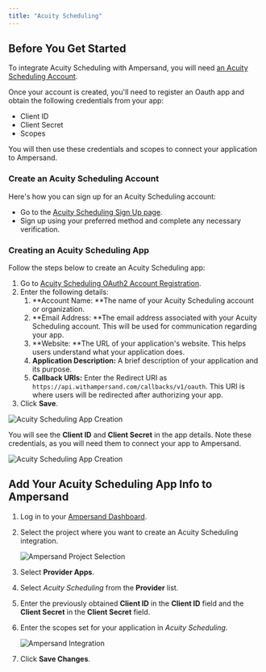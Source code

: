 ```yaml
---
title: "Acuity Scheduling"
---
```

## Before You Get Started

To integrate Acuity Scheduling with Ampersand, you will need [an Acuity Scheduling Account](https://acuityscheduling.com/).

Once your account is created, you'll need to register an Oauth app and obtain the following credentials from your app:

- Client ID
- Client Secret
- Scopes

You will then use these credentials and scopes to connect your application to Ampersand.

### Create an Acuity Scheduling Account

Here's how you can sign up for an Acuity Scheduling account:

- Go to the [Acuity Scheduling Sign Up page](https://login.squarespace.com/api/1/login/oauth/provider/authorize?client_id=aHW16IlRwTPNctfSvoofuCarXfdJDvJK&state=U2dzVitmZFBhVjd0aGJpekJHcFdkU0JoTHY4bnk5U3dGTHRNN3c2MlVidz06eyJ1IjowLCJ4IjoxNzIyNTA5MjA2LCJuIjoiZTZlYmVkZTcifQ%3D%3D&redirect_uri=https%3A%2F%2Fsecure.acuityscheduling.com%2Foauth2%2Fsquarespace-trial%2Fcallback&access_type=offline&action=form&type=professional&freeTrial=1&lite=1&btn=nav&action=form&type=professional&freeTrial=1&lite=1&btn=nav&overrideLocale=en-US&device_id=d000e6d3-e4b3-4e9a-b8f5-5136c400de1e&analytics_id=d000e6d3-e4b3-4e9a-b8f5-5136c400de1e&entry_point=acuity#/signup).
- Sign up using your preferred method and complete any necessary verification.

### Creating an Acuity Scheduling App

Follow the steps below to create an Acuity Scheduling app:

1. Go to [Acuity Scheduling OAuth2 Account Registration](https://acuityscheduling.com/developers).
2. Enter the following details:
   1. **Account Name: **The name of your Acuity Scheduling account or organization.
   2. **Email Address: **The email address associated with your Acuity Scheduling account. This will be used for communication regarding your app.
   3. **Website: **The URL of your application's website. This helps users understand what your application does.
   4. **Application Description:** A brief description of your application and its purpose. 
   5. **Callback URIs:** Enter the Redirect URI as `https://api.withampersand.com/callbacks/v1/oauth`. This URI is where users will be redirected after authorizing your app.
3. Click **Save**.

![Acuity Scheduling App Creation](/images/provider-guides/284e851-acuity1.gif)

You will see the **Client ID** and **Client Secret** in the app details. Note these credentials, as you will need them to connect your app to Ampersand.

![Acuity Scheduling App Creation](/images/provider-guides/bfdd528-acuity2.jpeg)

## Add Your Acuity Scheduling App Info to Ampersand

1. Log in to your [Ampersand Dashboard](https://dashboard.withampersand.com).

2. Select the project where you want to create an Acuity Scheduling integration.

   ![Ampersand Project Selection](/images/provider-guides/dd47b7a-Ampersand.png)

3. Select **Provider Apps**.

4. Select _Acuity Scheduling_ from the **Provider** list.

5. Enter the previously obtained **Client ID** in the **Client ID** field and the **Client Secret** in the **Client Secret** field.

6. Enter the scopes set for your application in _Acuity Scheduling_.

   ![Ampersand Integration](/images/provider-guides/f4bc1a4-acuity3.gif)

7. Click **Save Changes**.
